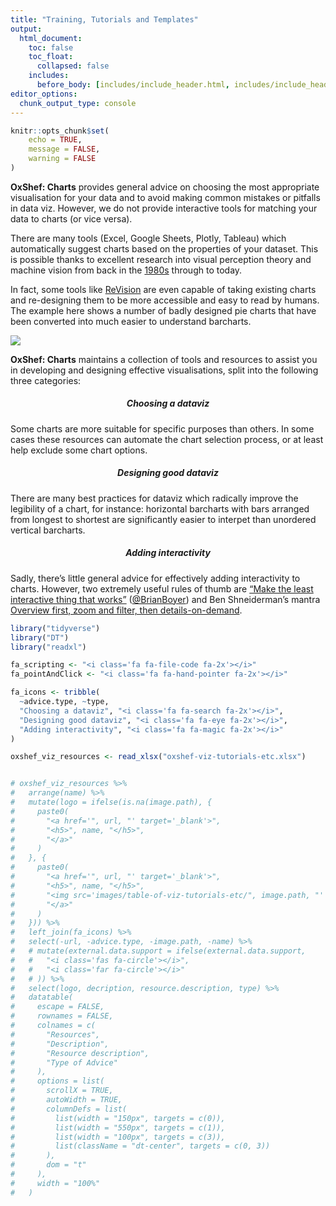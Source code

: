```yaml
---
title: "Training, Tutorials and Templates"
output:
  html_document:
    toc: false
    toc_float:
      collapsed: false
    includes:
      before_body: [includes/include_header.html, includes/include_header_navpage.html]
editor_options: 
  chunk_output_type: console
---
```


```r
knitr::opts_chunk$set(
	echo = TRUE,
	message = FALSE,
	warning = FALSE
)
```

<link href="https://use.fontawesome.com/releases/v5.0.6/css/all.css" rel="stylesheet">

**OxShef: Charts** provides general advice on choosing the most appropriate visualisation for your data and to avoid making common mistakes or pitfalls in data viz. However, we do not provide interactive tools for matching your data to charts (or vice versa).

<div class='row'>

<div class='col-sm-7'>

There are many tools (Excel, Google Sheets, Plotly, Tableau) which automatically suggest charts based on the properties of your dataset. This is possible thanks to excellent research into visual perception theory and machine vision from back in the [1980s](http://doi.org/10.2307/2288400) through to today.

In fact, some tools like [ReVision](https://doi.org/10.1145/2047196.2047247) are even capable of taking existing charts and re-designing them to be more accessible and easy to read by humans. The example here shows a number of badly designed pie charts that have been converted into much easier to understand barcharts.  

</div>

<div class='col-sm-5'>

<img src='images/revision-pie.png'></img>

</div>

</div>

**OxShef: Charts** maintains a collection of tools and resources to assist you in developing and designing effective visualisations, split into the following three categories:

<!-- There are many excellent tools which can help  -->

<!-- **OxShef: Charts** is designed to help you select the most appropriate visualisations for your data, primarily by using the [Financial Times' Visual Vocabulary](http://ft-interactive.github.io/visual-vocabulary/) and roughly dividing dataviz into the following categories; Charts, Geoviz (Maps), Networks and Time Series. Unfortunately, this is not sufficient advice for us to guarantee you select the best (and effectively designed) dataviz. There are a number of third-party resources and tutorials that we split into the following three categories: -->

<div class='row'>

<div class='col-sm-4'>

<center><h5>Choosing a dataviz</h5></center>
<center><i class='fas fa-search fa-2x'></i></i></center>
Some charts are more suitable for specific purposes than others. In some cases these resources can automate the chart selection process, or at least help exclude some chart options.

</div>

<div class='col-sm-4'>

<center><h5>Designing good dataviz</h5></center>
<center><i class='fas fa-eye fa-2x'></i></i></center>
There are many best practices for dataviz which radically improve the legibility of a chart, for instance: horizontal barcharts with bars arranged from longest to shortest are significantly easier to interpet than unordered vertical barcharts.

</div>

<div class='col-sm-4'>
<center><h5>Adding interactivity</h5></center>
<center><i class='fas fa-magic fa-2x'></i></i></center>
Sadly, there's little general advice for effectively adding interactivity to charts. However, two extremely useful rules of thumb are ["Make the least interactive thing that works"](https://twitter.com/brianboyer/status/784874560009150464) ([\@BrianBoyer](https://twitter.com/brianboyer)) and Ben Shneiderman's mantra [Overview first, zoom and filter, then details-on-demand](https://doi.org/10.1109/VL.1996.545307).

</div>

</div>

```r
library("tidyverse")
library("DT")
library("readxl")

fa_scripting <- "<i class='fa fa-file-code fa-2x'></i>"
fa_pointAndClick <- "<i class='fa fa-hand-pointer fa-2x'></i>"

fa_icons <- tribble(
  ~advice.type, ~type,
  "Choosing a dataviz", "<i class='fa fa-search fa-2x'></i>",
  "Designing good dataviz", "<i class='fa fa-eye fa-2x'></i>",
  "Adding interactivity", "<i class='fa fa-magic fa-2x'></i>"
)

oxshef_viz_resources <- read_xlsx("oxshef-viz-tutorials-etc.xlsx")


# oxshef_viz_resources %>%
#   arrange(name) %>%
#   mutate(logo = ifelse(is.na(image.path), {
#     paste0(
#       "<a href='", url, "' target='_blank'>",
#       "<h5>", name, "</h5>",
#       "</a>"
#     )
#   }, {
#     paste0(
#       "<a href='", url, "' target='_blank'>",
#       "<h5>", name, "</h5>",
#       "<img src='images/table-of-viz-tutorials-etc/", image.path, "' style='max-height:150px'></img>",
#       "</a>"
#     )
#   })) %>%
#   left_join(fa_icons) %>%
#   select(-url, -advice.type, -image.path, -name) %>%
#   # mutate(external.data.support = ifelse(external.data.support,
#   #   "<i class='fas fa-circle'></i>",
#   #   "<i class='far fa-circle'></i>"
#   # )) %>%
#   select(logo, decription, resource.description, type) %>%
#   datatable(
#     escape = FALSE,
#     rownames = FALSE,
#     colnames = c(
#       "Resources",
#       "Description",
#       "Resource description",
#       "Type of Advice"
#     ),
#     options = list(
#       scrollX = TRUE,
#       autoWidth = TRUE,
#       columnDefs = list(
#         list(width = "150px", targets = c(0)),
#         list(width = "550px", targets = c(1)),
#         list(width = "100px", targets = c(3)),
#         list(className = "dt-center", targets = c(0, 3))
#       ),
#       dom = "t"
#     ),
#     width = "100%"
#   )


```

